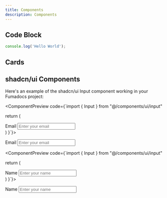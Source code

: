 ```yaml
---
title: Components
description: Components
---
```



## Code Block

```js
console.log('Hello World');
```

## Cards

<Cards>
  <Card title="Learn more about Next.js" href="https://nextjs.org/docs" />
  <Card title="Learn more about Fumadocs" href="https://fumadocs.dev" />
</Cards>

## shadcn/ui Components

Here's an example of the shadcn/ui Input component working in your Fumadocs project:

<ComponentPreview code={`import { Input } from "@/components/ui/input"

  return (
    <div className="space-y-2 max-w-sm">
      <Label htmlFor="email">Email</Label>
      <Input id="email" type="email" placeholder="Enter your email" />
    </div>
  )
}`}>
  <div className="space-y-2 max-w-sm">
    <Label htmlFor="email">Email</Label>
    <Input id="email" type="email" placeholder="Enter your email" />
  </div>
</ComponentPreview>

<ComponentPreview code={`import { Input } from "@/components/ui/input"

  return (
    <div className="space-y-2 max-w-sm">
      <Label htmlFor="name">Name</Label>
      <Input id="name" type="text" placeholder="Enter your name" />
    </div>
  )
}`}>
  <div className="space-y-2 max-w-sm">
    <Label htmlFor="name">Name</Label>
    <Input id="name" type="text" placeholder="Enter your name" />
  </div>
</ComponentPreview>
